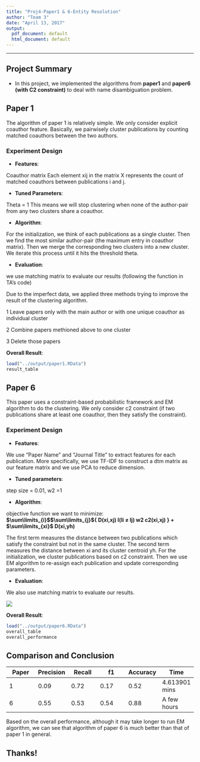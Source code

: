 ```yaml
---
title: "Proj4-Paper1 & 6-Entity Resolution"
author: "Team 3"
date: "April 13, 2017"
output:
  pdf_document: default
  html_document: default
---
```


---
## **Project Summary**

* In this project, we implemented the algorithms from **paper1** and **paper6 (with C2 constraint)** to deal with name disambiguation problem. 




## **Paper 1**
The algorithm of paper 1 is relatively simple. We only consider explicit coauthor feature. Basically, we pairwisely cluster publications by counting matched coauthors between the two authors.

### Experiment Design
* **Features**:

Coauthor matrix
Each element xij in the matrix X represents the count of matched coauthors between publications i and j.

* **Tuned Parameters**: 

Theta = 1 
This means we will stop clustering when none of the author-pair from any two clusters share a coauthor.

* **Algorithm**: 

For the initialization, we think of each publications as a single cluster. Then we find the most similar author-pair (the maximum entry in coauthor matrix). Then we merge the corresponding two clusters into a new cluster. We iterate this process until it hits the threshold theta.

* **Evaluation**:

we use matching matrix to evaluate our results (following the function in TA's code)

Due to the imperfect data, we applied three methods trying to improve the result of the clustering algorithm.

1 Leave papers only with the main author or with one unique coauthor as individual cluster

2 Combine papers methioned above to one cluster

3 Delete those papers 

**Overall Result**:

```r
load("../output/paper1.RData")
result_table
```



## **Paper 6**

This paper uses a constraint-based probabilistic framework and EM algorithm to do the clustering. We only consider c2 constraint (if two publications share at least one coauthor, then they satisfy the constraint).

### Experiment Design
* **Features**: 

We use "Paper Name" and "Journal Title" to extract features for each publication. More specifically, we use TF-IDF to construct a dtm matrix as our feature matrix and we use PCA to reduce dimension.   

* **Tuned parameters**:

step size = 0.01, w2 =1

* **Algorithm**:

objective function we want to minimize: **$\sum\limits_{i}$$\sum\limits_{j}${ D(xi,xj) I(li $\neq$ lj) w2 c2(xi,xj) } + $\sum\limits_{xi}$ D(xi,yh)**

The first term measures the distance between two publications which satisfy the constraint but not in the same cluster. The second term measures the distance between xi and its cluster centroid yh. For the initialization, we cluster publications based on c2 constraint. Then we use EM algorithm to re-assign each publication and update corresponding parameters.

* **Evaluation**:

We also use matching matrix to evaluate our results.

![](../output/p6_precision.jpg)

**Overall Result**:

```r
load("../output/paper6.RData")
overall_table
overall_performance
```

## **Comparison and Conclusion**

Paper | Precision | Recall | f1 | Accuracy  | Time
------------- | ------------- | ------------- | ------------- | ------------- | ------------- 
1 | 0.09 | 0.72 | 0.17 | 0.52 | 4.613901 mins  
6 | 0.55 | 0.53 | 0.54 | 0.88 | A few hours

Based on the overall performance, although it may take longer to run EM algorithm, we can see that algorithm of paper 6 is much better than that of paper 1 in general.



  

## **Thanks!**